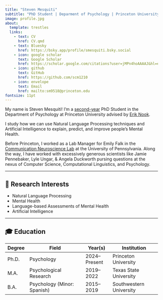 ```yaml
---
title: "Steven Mesquiti"
subtitle: "PhD Student | Deparment of Psychology | Princeton University"
image: profile.jpg
about:
  template: trestles
  links:
    - text: CV
      href: CV.qmd
    - text: Bluesky
      href: https://bsky.app/profile/smesquiti.bsky.social
    - icon: google scholar
      text: Google Scholar
      href: https://scholar.google.com/citations?user=jMPn4hoAAAAJ&hl=en&inst=10749622055976013885
    - icon: github
      text: GitHub
      href: https://github.com/scm1210
    - icon: envelope
      text: Email
      href: mailto:sm9518@princeton.edu
fontsize: 11pt
---
```


My name is Steven Mesquiti! I'm a [second-year](https://lemolab.princeton.edu/people/steven-mesquiti) PhD Student in the Department of Psychology at Princeton University advised by [Erik Nook](https://lemolab.princeton.edu/people/erik-c-nook-phd).

I study how we can use Natural Language Processing techniques and Artificial Intelligence to explain, predict, and improve people's Mental Health.

Before Princeton, I worked as a Lab Manager for Emily Falk in the [Communication Neuroscience Lab](https://www.asc.upenn.edu/research/centers/communication-neuroscience-lab) at the University of Pennsylvania. Along the way, I have worked with excessively generous scientists like Jamie Pennebaker, Lyle Ungar, & Angela Duckworth pursing questions at the nexus of Computer Science, Computational Linguistics, and Psychology.

------------------------------------------------------------------------

## 🧠 Research Interests

-   Natural Language Processing
-   Mental Health
-   Language-based Assessments of Mental Health
-   Artificial Intelligence

------------------------------------------------------------------------

## 🎓 Education

| Degree | Field                       | Year(s)      | Institution             |
|--------|-----------------------------|--------------|-------------------------|
| Ph.D.  | Psychology                  | 2024–Present | Princeton University    |
| M.A.   | Psychological Research      | 2019–2022    | Texas State University  |
| B.A.   | Psychology (Minor: Spanish) | 2015–2019    | Southwestern University |
